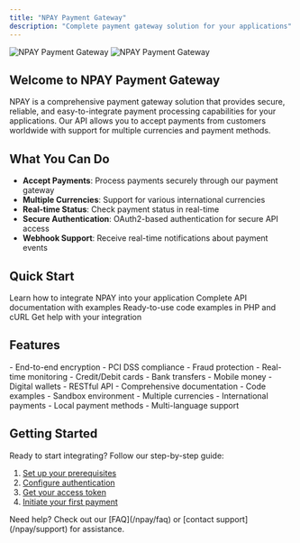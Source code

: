 ```yaml
---
title: "NPAY Payment Gateway"
description: "Complete payment gateway solution for your applications"
---
```


<img
  className="block dark:hidden"
  src="/images/hero-light.png"
  alt="NPAY Payment Gateway"
/>
<img
  className="hidden dark:block"
  src="/images/hero-dark.png"
  alt="NPAY Payment Gateway"
/>

## Welcome to NPAY Payment Gateway

NPAY is a comprehensive payment gateway solution that provides secure, reliable, and easy-to-integrate payment processing capabilities for your applications. Our API allows you to accept payments from customers worldwide with support for multiple currencies and payment methods.

## What You Can Do

- **Accept Payments**: Process payments securely through our payment gateway
- **Multiple Currencies**: Support for various international currencies
- **Real-time Status**: Check payment status in real-time
- **Secure Authentication**: OAuth2-based authentication for secure API access
- **Webhook Support**: Receive real-time notifications about payment events

## Quick Start

<CardGroup cols={2}>
  <Card
    title="Get Started"
    icon="rocket"
    href="/npay/getting-started"
  >
    Learn how to integrate NPAY into your application
  </Card>
  <Card
    title="API Reference"
    icon="code"
    href="/npay/api-reference/access-token"
  >
    Complete API documentation with examples
  </Card>
  <Card
    title="Code Examples"
    icon="terminal"
    href="/npay/examples/php-example"
  >
    Ready-to-use code examples in PHP and cURL
  </Card>
  <Card
    title="Support"
    icon="question"
    href="/npay/support"
  >
    Get help with your integration
  </Card>
</CardGroup>

## Features

<AccordionGroup>
  <Accordion title="Secure Payment Processing">
    - End-to-end encryption
    - PCI DSS compliance
    - Fraud protection
    - Real-time monitoring
  </Accordion>
  <Accordion title="Multiple Payment Methods">
    - Credit/Debit cards
    - Bank transfers
    - Mobile money
    - Digital wallets
  </Accordion>
  <Accordion title="Developer Friendly">
    - RESTful API
    - Comprehensive documentation
    - Code examples
    - Sandbox environment
  </Accordion>
  <Accordion title="Global Support">
    - Multiple currencies
    - International payments
    - Local payment methods
    - Multi-language support
  </Accordion>
</AccordionGroup>

## Getting Started

Ready to start integrating? Follow our step-by-step guide:

1. [Set up your prerequisites](/npay/prerequisites)
2. [Configure authentication](/npay/authentication)
3. [Get your access token](/npay/api-reference/access-token)
4. [Initiate your first payment](/npay/api-reference/initiate-payment)

<Note>
  Need help? Check out our [FAQ](/npay/faq) or [contact support](/npay/support) for assistance.
</Note>
